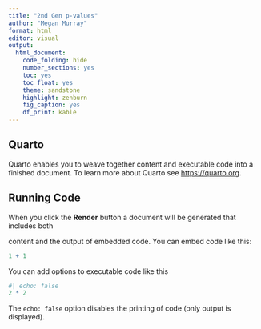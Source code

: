 ```yaml
---
title: "2nd Gen p-values"
author: "Megan Murray"
format: html
editor: visual
output: 
  html_document: 
    code_folding: hide
    number_sections: yes
    toc: yes
    toc_float: yes
    theme: sandstone
    highlight: zenburn
    fig_caption: yes
    df_print: kable
---
```


## Quarto

Quarto enables you to weave together content and executable code into a finished document. To learn more about Quarto see <https://quarto.org>.

## Running Code

When you click the **Render** button a document will be generated that includes both

content and the output of embedded code. You can embed code like this:

```r
1 + 1
```

You can add options to executable code like this

```r
#| echo: false
2 * 2
```

The `echo: false` option disables the printing of code (only output is displayed).
